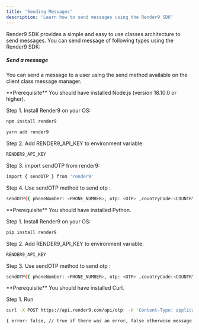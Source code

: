 ```yaml
---
title: 'Sending Messages'
description: 'Learn how to send messages using the Render9 SDK'
---
```

<p>Render9 SDK provides a simple and easy to use classes architecture to send messages. You can send message of following types using the Render9 SDK:</p>

<h5>Send a message</h5>
<p> You can send a message to a user using the send method available on the client class message manager.</p>
<Accordion icon="node" title="Node js">
<Info>
  **Prerequisite** You should have installed Node.js (version 18.10.0 or
  higher).
</Info>

Step 1. Install Render9 on your OS:

<CodeGroup>

```bash npm
npm install render9
```

```bash yarn
yarn add render9
```

</CodeGroup>

Step 2. Add RENDER9_API_KEY to environment variable:

```bash
RENDER9_API_KEY
```

Step 3. import  sendOTP from render9:

```bash
import { sendOTP } from 'render9'
```

Step 4. Use sendOTP method to send otp :

```bash
sendOTP({ phoneNumber: <PHONE_NUMBER>, otp: <OTP> ,countryCode:<COUNTRY_CODE> , apiKey:<RENDER9_API_KEY> })
```

</Accordion>

<Accordion icon="python" title="Python">
<Info>
  **Prerequisite** You should have installed Python.
</Info>

Step 1. Install Render9 on your OS:

<CodeGroup>

```bash pip
pip install render9
```

</CodeGroup>

Step 2. Add RENDER9_API_KEY to environment variable:

```bash
RENDER9_API_KEY
```


Step 3. Use sendOTP method to send otp :

```bash
sendOTP({ phoneNumber: <PHONE_NUMBER>, otp: <OTP> ,countryCode:<COUNTRY_CODE> , apiKey:<RENDER9_API_KEY> })
```

</Accordion>

<Accordion icon="curl" title="CURL">
<Info>
  **Prerequisite** You should have installed Curl.
</Info>

Step 1. Run

<CodeGroup>

```bash curl
curl -X POST https://api.render9.com/api/otp  -H 'Content-Type: application/json'  -d '{ phoneNumber: <PHONE_NUMBER>, countryCode:  <COUNTRY_CODE>,otp:  <OTP> , apiKey: <RENDER9_API_KEY>}'
```
</CodeGroup>
 

```bash Response
{ error: false, // true if there was an error, false otherwise message: 'OTP sent successfully' // message indicating the status}
```

</Accordion>



